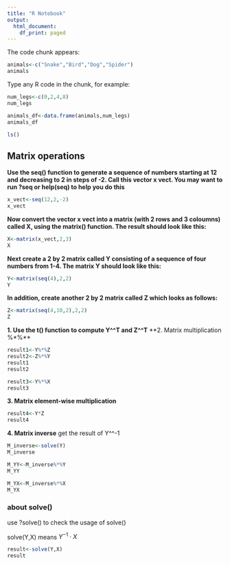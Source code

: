 ```yaml
---
title: "R Notebook"
output:
  html_document:
    df_print: paged
---
```


The code chunk appears:
```r
animals<-c("Snake","Bird","Dog","Spider")
animals
```

Type any R code in the chunk, for example:
```r
num_legs<-c(0,2,4,8)
num_legs
```
```r
animals_df<-data.frame(animals,num_legs)
animals_df
```
```r
ls()
```

## Matrix operations

**Use the seq() function to generate a sequence of numbers starting at 12 and decreasing to 2 in
steps of -2. Call this vector x vect. You may want to run ?seq or help(seq) to help you do
this**
```r
x_vect<-seq(12,2,-2)
x_vect
```

**Now convert the vector x vect into a matrix (with 2 rows and 3 coloumns) called X, using
the matrix() function. The result should look like this:**
```r
X<-matrix(x_vect,2,3)
X
```

**Next create a 2 by 2 matrix called Y consisting of a sequence of four numbers from 1-4. The
matrix Y should look like this:**
```r
Y<-matrix(seq(4),2,2)
Y
```

**In addition, create another 2 by 2 matrix called Z which looks as follows:**
```r
Z<-matrix(seq(4,10,2),2,2)
Z
```

**1. Use the t() function to compute Y^^T and Z^^T**
**2. Matrix multiplication %*%**

```r
result1<-Y%*%Z
result2<-Z%*%Y
result1
result2
```


```r
result3<-Y%*%X
result3
```

**3. Matrix element-wise multiplication**
```r
result4<-Y*Z
result4
```

**4. Matrix inverse**
get the result of Y^^-1
```r
M_inverse<-solve(Y)
M_inverse
```
```r
M_YY<-M_inverse%*%Y
M_YY
```
```r
M_YX<-M_inverse%*%X
M_YX
```

### about solve()
use ?solve() to check the usage of solve()

solve(Y,X) means $Y^{-1}\cdot X$
```r
result<-solve(Y,X)
result
```

